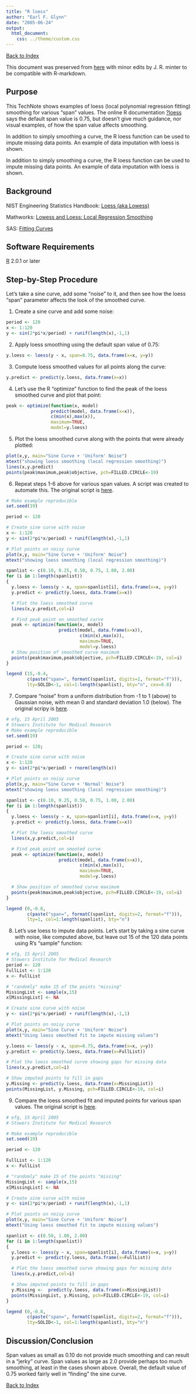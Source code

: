 ```yaml
---
title: "R loess"
author: "Earl F. Glynn"
date: "2005-06-24"
output:
  html_document:
    css: ../theme/custom.css
---
```


[Back to Index](../README.html)

This document was preserved from [here](http://research.stowers-institute.org/efg/R/Statistics/loess.htm)
with minor edits by J. R. minter to be compatible with R-markdown.

## Purpose

This TechNote shows examples of loess (local polynomial regression fitting) smoothing for various "span" values. The online R documentation [?loess](http://www.maths.lth.se/help/R/.R/library/modreg/html/loess.html) says the default span value is 0.75, but doesn't give much guidance, nor visual examples, of how the span value affects smoothing.

In addition to simply smoothing a curve, the R loess function can be used to impute missing data points. An example of data imputation with loess is shown.

In addition to simply smoothing a curve, the R loess function can be used to impute missing data points. An example of data imputation with loess is shown.

## Background

NIST Engineering Statistics Handbook:  [Loess (aka Lowess)](http://www.itl.nist.gov/div898/handbook/pmd/section1/pmd144.htm)

Mathworks: [Lowess and Loess: Local Regression Smoothing](http://www.mathworks.com/access/helpdesk/help/toolbox/curvefit/ch_data7.html)

SAS: [Fitting Curves](http://www.math.wpi.edu/saspdf/insight/chap13.pdf)

## Software Requirements

[R](http://www.r-project.org/) 2.0.1 or later


## Step-by-Step Procedure

Let's take a sine curve, add some "noise" to it, and then see how the loess "span" parameter affects the look of the smoothed curve.

1. Create a sine curve and add some noise:

```r
period <- 120
x <- 1:120
y <- sin(2*pi*x/period) + runif(length(x),-1,1)
```

2. Apply loess smoothing using the default span value of 0.75:

```r
y.loess <- loess(y ~ x, span=0.75, data.frame(x=x, y=y))
```

3. Compute loess smoothed values for all points along the curve:

```r
y.predict <- predict(y.loess, data.frame(x=x))
```

4. Let's use the R "optimize" function to find the peak of the loess smoothed curve and plot that point:

```r
peak <- optimize(function(x, model)
                 predict(model, data.frame(x=x)),
                 c(min(x),max(x)),
                 maximum=TRUE,
                 model=y.loess)
```

5. Plot the loess smoothed curve along with the points that were already plotted:

```r
plot(x,y, main="Sine Curve + 'Uniform' Noise")
mtext("showing loess smoothing (local regression smoothing)")
lines(x,y.predict)
points(peak$maximum,peak$objective, pch=FILLED.CIRCLE<-19)
```

6. Repeat steps 1-6 above for various span values. A script was created to automate this. The original script is [here](http://research.stowers-institute.org/efg/R/Statistics/loess-sin+runif.R).

```r
# Make example reproducible
set.seed(19)

period <- 120

# Create sine curve with noise
x <- 1:120
y <- sin(2*pi*x/period) + runif(length(x),-1,1)

# Plot points on noisy curve
plot(x,y, main="Sine Curve + 'Uniform' Noise")
mtext("showing loess smoothing (local regression smoothing)")

spanlist <- c(0.10, 0.25, 0.50, 0.75, 1.00, 2.00)
for (i in 1:length(spanlist))
{
  y.loess <- loess(y ~ x, span=spanlist[i], data.frame(x=x, y=y))
  y.predict <- predict(y.loess, data.frame(x=x))

  # Plot the loess smoothed curve
  lines(x,y.predict,col=i)

  # Find peak point on smoothed curve
  peak <- optimize(function(x, model)
                    predict(model, data.frame(x=x)),
                            c(min(x),max(x)),
                            maximum=TRUE,
                            model=y.loess)
  # Show position of smoothed curve maximum
  points(peak$maximum,peak$objective, pch=FILLED.CIRCLE<-19, col=i)
}

legend (15,-0.4,
        c(paste("span=", formatC(spanlist, digits=2, format="f"))),
        lty=SOLID<-1, col=1:length(spanlist), bty="n", cex=0.8)
```

7. Compare "noise" from a uniform distribution from -1 to 1 (above) to Gaussian noise, with mean 0 and standard deviation 1.0 (below). The original scripy is [here](http://research.stowers-institute.org/efg/R/Statistics/loess-sin+rnorm.R).

```r
# efg, 15 April 2005
# Stowers Institute for Medical Research
# Make example reproducible
set.seed(19)

period <- 120;

# Create sine curve with noise
x <- 1:120
y <- sin(2*pi*x/period) + rnorm(length(x))

# Plot points on noisy curve
plot(x,y, main="Sine Curve + 'Normal' Noise")
mtext("showing loess smoothing (local regression smoothing)")

spanlist <- c(0.10, 0.25, 0.50, 0.75, 1.00, 2.00)
for (i in 1:length(spanlist))
{
  y.loess <- loess(y ~ x, span=spanlist[i], data.frame(x=x, y=y))
  y.predict <- predict(y.loess, data.frame(x=x))

  # Plot the loess smoothed curve
  lines(x,y.predict,col=i)

  # Find peak point on smooted curve
  peak <- optimize(function(x, model)
                    predict(model, data.frame(x=x)),
                            c(min(x),max(x)),
                            maximum=TRUE,
                            model=y.loess)

  # Show position of smoothed curve maximum
  points(peak$maximum,peak$objective, pch=FILLED.CIRCLE<-19, col=i)
}

legend (0,-0.8,
        c(paste("span=", formatC(spanlist, digits=2, format="f"))),
        lty=1, col=1:length(spanlist), bty="n")

```

8. Let's use loess to impute data points. Let's start by taking a sine curve with noise, like computed above, but leave out 15 of the 120 data points using R's "sample" function:

```r
# efg, 15 April 2005
# Stowers Institute for Medical Research
period <- 120
FullList <- 1:120
x <- FullList

# "randomly" make 15 of the points "missing"
MissingList <- sample(x,15)
x[MissingList] <- NA

# Create sine curve with noise
y <- sin(2*pi*x/period) + runif(length(x),-1,1) 

# Plot points on noisy curve
plot(x,y, main="Sine Curve + 'Uniform' Noise")
mtext("Using loess smoothed fit to impute missing values")

y.loess <- loess(y ~ x, span=0.75, data.frame(x=x, y=y))
y.predict <- predict(y.loess, data.frame(x=FullList))

# Plot the loess smoothed curve showing gaps for missing data
lines(x,y.predict,col=i)

# Show imputed points to fill in gaps
y.Missing <- predict(y.loess, data.frame(x=MissingList))
points(MissingList, y.Missing, pch=FILLED.CIRCLE<-19, col=i)
```
9. Compare the loess smoothed fit and imputed points for various span values. The original script is [here](http://research.stowers-institute.org/efg/R/Statistics/loess-sin+runif-impute.R).

```r
# efg, 15 April 2005
# Stowers Institute for Medical Research

# Make example reproducible
set.seed(19)

period <- 120

FullList <- 1:120
x <- FullList

# "randomly" make 15 of the points "missing"
MissingList <- sample(x,15)
x[MissingList] <- NA

# Create sine curve with noise
y <- sin(2*pi*x/period) + runif(length(x),-1,1)

# Plot points on noisy curve
plot(x,y, main="Sine Curve + 'Uniform' Noise")
mtext("Using loess smoothed fit to impute missing values")

spanlist <- c(0.50, 1.00, 2.00)
for (i in 1:length(spanlist))
{
  y.loess <- loess(y ~ x, span=spanlist[i], data.frame(x=x, y=y))
  y.predict <- predict(y.loess, data.frame(x=FullList))

  # Plot the loess smoothed curve showing gaps for missing data
  lines(x,y.predict,col=i)

  # Show imputed points to fill in gaps
  y.Missing <-  predict(y.loess, data.frame(x=MissingList))
  points(MissingList, y.Missing, pch=FILLED.CIRCLE<-19, col=i)
}

legend (0,-0.8,
        c(paste("span=", formatC(spanlist, digits=2, format="f"))),
        lty=SOLID<-1, col=1:length(spanlist), bty="n")
```

## Discussion/Conclusion

Span values as small as 0.10 do not provide much smoothing and can result in a "jerky" curve. Span values as large as 2.0 provide perhaps too much smoothing, at least in the cases shown above. Overall, the default value of 0.75 worked fairly well in "finding" the sine curve.


[Back to Index](../README.html)
